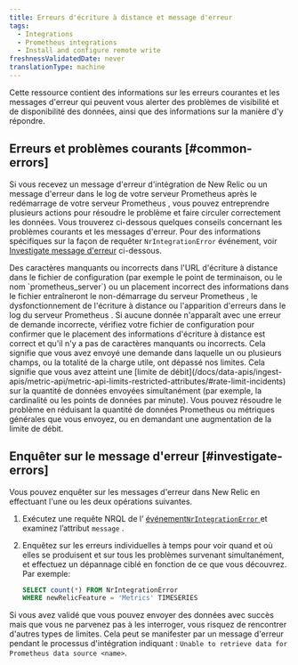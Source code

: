 ```yaml
---
title: Erreurs d'écriture à distance et message d'erreur
tags:
  - Integrations
  - Prometheus integrations
  - Install and configure remote write
freshnessValidatedDate: never
translationType: machine
---
```


Cette ressource contient des informations sur les erreurs courantes et les messages d&apos;erreur qui peuvent vous alerter des problèmes de visibilité et de disponibilité des données, ainsi que des informations sur la manière d&apos;y répondre.

## Erreurs et problèmes courants [#common-errors]

Si vous recevez un message d&apos;erreur d&apos;intégration de New Relic ou un message d&apos;erreur dans le log de votre serveur Prometheus après le redémarrage de votre serveur Prometheus , vous pouvez entreprendre plusieurs actions pour résoudre le problème et faire circuler correctement les données. Vous trouverez ci-dessous quelques conseils concernant les problèmes courants et les messages d&apos;erreur. Pour des informations spécifiques sur la façon de requêter `NrIntegrationError` événement, voir [Investigate message d&apos;erreur](#investigate-errors) ci-dessous.

<CollapserGroup>
  <Collapser id="" title="Erreurs de configuration">
    Des caractères manquants ou incorrects dans l&apos;URL d&apos;écriture à distance dans le fichier de configuration (par exemple le point de terminaison, <InlinePopover type="licenseKey" />ou le nom `prometheus_server`) ou un placement incorrect des informations dans le fichier entraîneront le non-démarrage du serveur Prometheus , le dysfonctionnement de l&apos;écriture à distance ou l&apos;apparition d&apos;erreurs dans le log du serveur Prometheus .
  </Collapser>

  <Collapser id="" title="400 : erreur de requête incorrecte">
    Si aucune donnée n&apos;apparaît avec une erreur de demande incorrecte, vérifiez votre fichier de configuration pour confirmer que le placement des informations d&apos;écriture à distance est correct et qu&apos;il n&apos;y a pas de caractères manquants ou incorrects.
  </Collapser>

  <Collapser title="413 : erreur d'entité de demande trop grande">
    Cela signifie que vous avez envoyé une demande dans laquelle un ou plusieurs champs, ou la totalité de la charge utile, ont dépassé nos limites.
  </Collapser>

  <Collapser title="429 : erreur de limite de débit">
    Cela signifie que vous avez atteint une [limite de débit](/docs/data-apis/ingest-apis/metric-api/metric-api-limits-restricted-attributes/#rate-limit-incidents) sur la quantité de données envoyées simultanément (par exemple, la cardinalité ou les points de données par minute). Vous pouvez résoudre le problème en réduisant la quantité de données Prometheus ou métriques générales que vous envoyez, ou en demandant une augmentation de la limite de débit.
  </Collapser>
</CollapserGroup>

## Enquêter sur le message d&apos;erreur [#investigate-errors]

Vous pouvez enquêter sur les messages d&apos;erreur dans New Relic en effectuant l&apos;une ou les deux opérations suivantes.

1. Exécutez une requête NRQL de l’ [événement`NrIntegrationError` ](/docs/telemetry-data-platform/manage-data/nrintegrationerror)et examinez l’attribut `message` .

2. Enquêtez sur les erreurs individuelles à temps pour voir quand et où elles se produisent et sur tous les problèmes survenant simultanément, et effectuez un dépannage ciblé en fonction de ce que vous découvrez. Par exemple:

   ```sql
   SELECT count(*) FROM NrIntegrationError 
   WHERE newRelicFeature = 'Metrics' TIMESERIES
   ```

Si vous avez validé que vous pouvez envoyer des données avec succès mais que vous ne parvenez pas à les interroger, vous risquez de rencontrer d&apos;autres types de limites. Cela peut se manifester par un message d&apos;erreur pendant le processus d&apos;intégration indiquant : `Unable to retrieve data for Prometheus data source <name>`.
